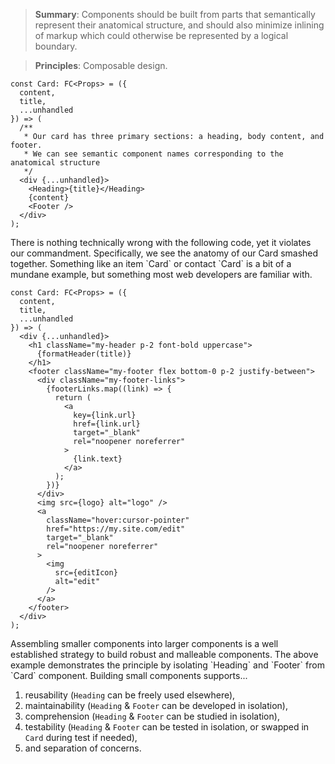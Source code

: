 > **Summary**: Components should be built from parts that semantically represent their
> anatomical structure, and should also minimize inlining of markup which could
> otherwise be represented by a logical boundary.

> **Principles**: Composable design.

```tsx
const Card: FC<Props> = ({
  content,
  title,
  ...unhandled
}) => (
  /**
   * Our card has three primary sections: a heading, body content, and footer.
   * We can see semantic component names corresponding to the anatomical structure
   */
  <div {...unhandled}>
    <Heading>{title}</Heading>
    {content}
    <Footer />
  </div>
);
```

<CounterExample>
There is nothing technically wrong with the following code, yet it violates our
commandment. Specifically, we see the anatomy of our Card
smashed together. Something like an item `Card` or contact `Card` is a bit of a
mundane example, but something most web developers are familiar with.

```tsx
const Card: FC<Props> = ({
  content,
  title,
  ...unhandled
}) => (
  <div {...unhandled}>
    <h1 className="my-header p-2 font-bold uppercase">
      {formatHeader(title)}
    </h1>
    <footer className="my-footer flex bottom-0 p-2 justify-between">
      <div className="my-footer-links">
        {footerLinks.map((link) => {
          return (
            <a
              key={link.url}
              href={link.url}
              target="_blank"
              rel="noopener noreferrer"
            >
              {link.text}
            </a>
          );
        })}
      </div>
      <img src={logo} alt="logo" />
      <a
        className="hover:cursor-pointer"
        href="https://my.site.com/edit"
        target="_blank"
        rel="noopener noreferrer"
      >
        <img
          src={editIcon}
          alt="edit"
        />
      </a>
    </footer>
  </div>
);
```

</CounterExample>

<Wisdom>
Assembling smaller components into larger components is a well
established strategy to build robust and malleable components. The above example
demonstrates the principle by isolating `Heading` and `Footer` from
`Card` component. Building small components supports...

1. reusability (`Heading` can be freely used elsewhere),
2. maintainability (`Heading` & `Footer` can be developed in isolation),
3. comprehension (`Heading` & `Footer` can be studied in isolation),
4. testability (`Heading` & `Footer` can be tested in isolation, or swapped in `Card` during test if needed),
5. and separation of concerns.

</Wisdom>
